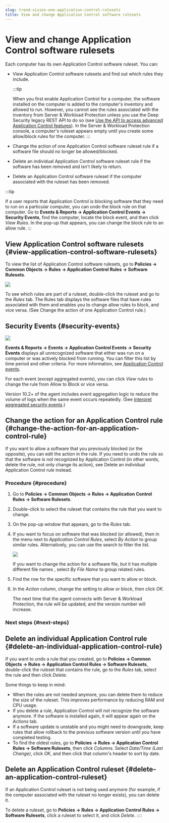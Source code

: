 ```yaml
---
slug: trend-vision-one-application-control-rulesets
title: View and change Application Control software rulesets
---
```

# View and change Application Control software rulesets

Each computer has its own Application Control software ruleset. You can:

- View Application Control software rulesets and find out which rules they include.

  :::tip

  When you first enable Application Control for a computer, the software installed on the computer is added to the computer's inventory and allowed to run. However, you cannot see the rules associated with the inventory from Server & Workload Protection unless you use the Deep Security legacy REST API to do so (see [Use the API to access advanced Application Control features](api-shared-global-rulesets.mdx)). In the Server & Workload Protection console, a computer's ruleset appears empty until you create some allow/block rules for the computer.
  :::

- Change the action of one Application Control software ruleset rule if a software file should no longer be allowed/blocked.

- Delete an individual Application Control software ruleset rule if the software has been removed and isn't likely to return.

- Delete an Application Control software ruleset if the computer associated with the ruleset has been removed.

:::tip

If a user reports that Application Control is blocking software that they need to run on a particular computer, you can undo the block rule on that computer. Go to **Events & Reports → Application Control Events → Security Events**, find the computer, locate the block event, and then click *View Rules*. In the pop-up that appears, you can change the block rule to an allow rule.
:::

## View Application Control software rulesets {#view-application-control-software-rulesets}

To view the list of Application Control software rulesets, go to **Policies → Common Objects → Rules → Application Control Rules → Software Rulesets**.

![](/images/application-control-policies-rulesets=f9326ae5-92fb-421d-ad29-8fad8fec4135.webp)

To see which rules are part of a ruleset, double-click the ruleset and go to the *Rules* tab. The Rules tab displays the software files that have rules associated with them and enables you to change allow rules to block, and vice versa. (See Change the action of one Application Control rule.)

## Security Events {#security-events}

![](/images/ac-security-events=08fb79dd-418b-483c-8bea-460961c3fa8d.webp)

**Events & Reports → Events → Application Control Events → Security Events** displays all unrecognized software that either was run on a computer or was actively blocked from running. You can filter this list by time period and other criteria. For more information, see [Application Control events](application-control-events.mdx).

For each event (except aggregated events), you can click *View rules* to change the rule from Allow to Block or vice versa.

Version 10.2+ of the agent includes event aggregation logic to reduce the volume of logs when the same event occurs repeatedly. (See [Interpret aggregated security events](monitor-application-control-events.mdx).)

## Change the action for an Application Control rule {#change-the-action-for-an-application-control-rule}

If you want to allow a software that you previously blocked (or the opposite), you can edit the action in the rule. If you need to undo the rule so that the software is not recognized by Application Control (in other words, delete the rule, not only change its action), see Delete an individual Application Control rule instead.

### Procedure {#procedure}

1.  Go to **Policies → Common Objects → Rules → Application Control Rules → Software Rulesets**.

2.  Double-click to select the ruleset that contains the rule that you want to change.

3.  On the pop-up window that appears, go to the *Rules* tab.

4.  If you want to focus on software that was blocked (or allowed), then in the menu next to *Application Control Rules*, select *By Action* to group similar rules. Alternatively, you can use the search to filter the list.

    ![](/images/application_control_rules=ef31135f-88d5-45e7-82c7-52b79c51bcd6.webp)

    If you want to change the action for a software file, but it has multiple different file names , select *By File Name* to group related rules.

5.  Find the row for the specific software that you want to allow or block.

6.  In the *Action* column, change the setting to allow or block, then click *OK*.

    The next time that the agent connects with Server & Workload Protection, the rule will be updated, and the version number will increase.

### Next steps {#next-steps}

## Delete an individual Application Control rule {#delete-an-individual-application-control-rule}

If you want to undo a rule that you created, go to **Policies → Common Objects → Rules → Application Control Rules → Software Rulesets**, double-click the ruleset that contains the rule, go to the *Rules* tab, select the rule and then click *Delete*.

Some things to keep in mind:

- When the rules are not needed anymore, you can delete them to reduce the size of the ruleset. This improves performance by reducing RAM and CPU usage.
- If you delete a rule, Application Control will not recognize the software anymore. If the software is installed again, it will appear again on the *Actions* tab.
- If a software update is unstable and you might need to downgrade, keep rules that allow rollback to the previous software version until you have completed testing.
- To find the oldest rules, go to **Policies → Rules → Application Control Rules → Software Rulesets**, then click *Columns*. Select *Date/Time (Last Change)*, click *OK*, and then click that column's header to sort by date.

## Delete an Application Control ruleset {#delete-an-application-control-ruleset}

If an Application Control ruleset is not being used anymore (for example, if the computer associated with the ruleset no longer exists), you can delete it.

To delete a ruleset, go to **Policies → Rules → Application Control Rules → Software Rulesets**, click a ruleset to select it, and click *Delete*.
::::
